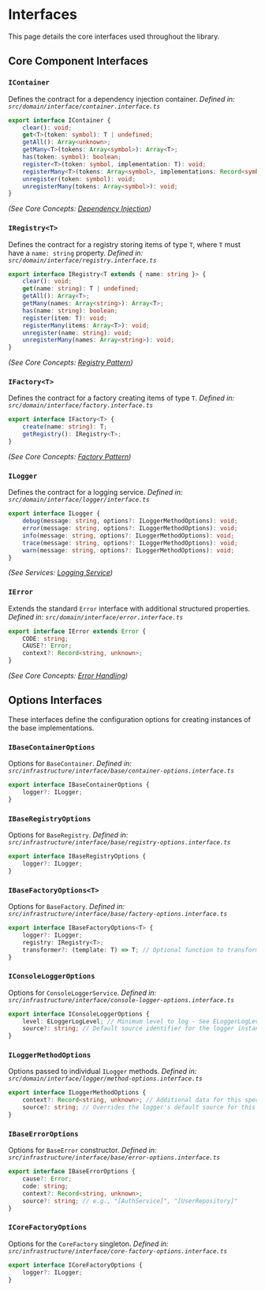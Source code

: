 # Interfaces

This page details the core interfaces used throughout the library.

## Core Component Interfaces

### `IContainer`

Defines the contract for a dependency injection container.
*Defined in: `src/domain/interface/container.interface.ts`*

```typescript
export interface IContainer {
	clear(): void;
	get<T>(token: symbol): T | undefined;
	getAll(): Array<unknown>;
	getMany<T>(tokens: Array<symbol>): Array<T>;
	has(token: symbol): boolean;
	register<T>(token: symbol, implementation: T): void;
	registerMany<T>(tokens: Array<symbol>, implementations: Record<symbol, T>): void;
	unregister(token: symbol): void;
	unregisterMany(tokens: Array<symbol>): void;
}
```
*(See Core Concepts: [Dependency Injection](../../core-concepts/container))* 

### `IRegistry<T>`

Defines the contract for a registry storing items of type `T`, where `T` must have a `name: string` property.
*Defined in: `src/domain/interface/registry.interface.ts`*

```typescript
export interface IRegistry<T extends { name: string }> {
	clear(): void;
	get(name: string): T | undefined;
	getAll(): Array<T>;
	getMany(names: Array<string>): Array<T>;
	has(name: string): boolean;
	register(item: T): void;
	registerMany(items: Array<T>): void;
	unregister(name: string): void;
	unregisterMany(names: Array<string>): void;
}
```
*(See Core Concepts: [Registry Pattern](../../core-concepts/registry))* 

### `IFactory<T>`

Defines the contract for a factory creating items of type `T`.
*Defined in: `src/domain/interface/factory.interface.ts`*

```typescript
export interface IFactory<T> {
	create(name: string): T;
	getRegistry(): IRegistry<T>;
}
```
*(See Core Concepts: [Factory Pattern](../../core-concepts/factory))* 

### `ILogger`

Defines the contract for a logging service.
*Defined in: `src/domain/interface/logger/interface.ts`*

```typescript
export interface ILogger {
	debug(message: string, options?: ILoggerMethodOptions): void;
	error(message: string, options?: ILoggerMethodOptions): void;
	info(message: string, options?: ILoggerMethodOptions): void;
	trace(message: string, options?: ILoggerMethodOptions): void;
	warn(message: string, options?: ILoggerMethodOptions): void;
}
```
*(See Services: [Logging Service](../../services/logging))* 

### `IError`

Extends the standard `Error` interface with additional structured properties.
*Defined in: `src/domain/interface/error.interface.ts`*

```typescript
export interface IError extends Error {
	CODE: string;
	CAUSE?: Error;
	context?: Record<string, unknown>;
}
```
*(See Core Concepts: [Error Handling](../../core-concepts/error-handling))* 

## Options Interfaces

These interfaces define the configuration options for creating instances of the base implementations.

### `IBaseContainerOptions`

Options for `BaseContainer`.
*Defined in: `src/infrastructure/interface/base/container-options.interface.ts`*

```typescript
export interface IBaseContainerOptions {
	logger?: ILogger;
}
```

### `IBaseRegistryOptions`

Options for `BaseRegistry`.
*Defined in: `src/infrastructure/interface/base/registry-options.interface.ts`*

```typescript
export interface IBaseRegistryOptions {
	logger?: ILogger;
}
```

### `IBaseFactoryOptions<T>`

Options for `BaseFactory`.
*Defined in: `src/infrastructure/interface/base/factory-options.interface.ts`*

```typescript
export interface IBaseFactoryOptions<T> {
	logger?: ILogger;
	registry: IRegistry<T>;
	transformer?: (template: T) => T; // Optional function to transform template before caching/cloning
}
```

### `IConsoleLoggerOptions`

Options for `ConsoleLoggerService`.
*Defined in: `src/infrastructure/interface/console-logger-options.interface.ts`*

```typescript
export interface IConsoleLoggerOptions {
	level: ELoggerLogLevel; // Minimum level to log - See ELoggerLogLevel in Enums
	source?: string; // Default source identifier for the logger instance
}
```

### `ILoggerMethodOptions`

Options passed to individual `ILogger` methods.
*Defined in: `src/domain/interface/logger/method-options.interface.ts`*

```typescript
export interface ILoggerMethodOptions {
	context?: Record<string, unknown>; // Additional data for this specific log entry
	source?: string; // Overrides the logger's default source for this entry
}
```

### `IBaseErrorOptions`

Options for `BaseError` constructor.
*Defined in: `src/infrastructure/interface/base/error-options.interface.ts`*

```typescript
export interface IBaseErrorOptions {
	cause?: Error;
	code: string;
	context?: Record<string, unknown>;
	source?: string; // e.g., "[AuthService]", "[UserRepository]"
}
```

### `ICoreFactoryOptions`

Options for the `CoreFactory` singleton.
*Defined in: `src/infrastructure/interface/core-factory-options.interface.ts`*

```typescript
export interface ICoreFactoryOptions {
	logger?: ILogger;
}
``` 